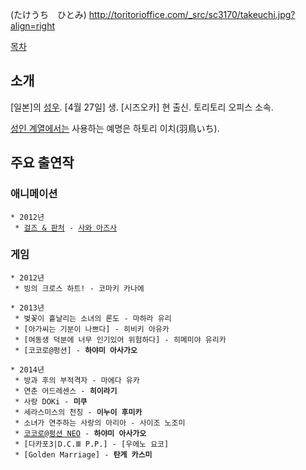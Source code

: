 {{{+1 竹内仁美 }}} (たけうち　ひとみ) http://toritorioffice.com/_src/sc3170/takeuchi.jpg?align=right

[[목차]]

== 소개 ==
[일본]의 [[성우]]. [4월 27일] 생. [시즈오카] 현 출신. 토리토리 오피스 소속.

[[에로게|성인 계열]]에서는 사용하는 예명은 하토리 이치(羽鳥いち).

== 주요 출연작 ==
=== 애니메이션 ===
 * 2012년
  * [[걸즈 & 판처]] - [[사와 아즈사]]

=== 게임 ===
 * 2012년
  * 빙의 크로스 하트! - 코마키 카나에

 * 2013년
  * 벚꽃이 흩날리는 소녀의 론도 - 마하라 유리
  * [아가씨는 기분이 나쁘다] - 히비키 아유카
  * [여동생 덕분에 너무 인기있어 위험하다] - 히메미야 유리카
  * [코코로@펑션] - '''하야미 아사가오'''

 * 2014년
  * 방과 후의 부적격자 - 마에다 유카
  * 연춘 어드레센스 - '''히이라기'''
  * 사랑 DOKi - '''미쿠'''
  * 세라스미스의 천칭 - '''이누이 후미카'''
  * 소녀가 연주하는 사랑의 아리아 - 사이조 노조미
  * [[코코로@펑션 NEO]] - '''하야미 아사가오''' 
  * [다카포3|D.C.Ⅲ P.P.] - [우에노 요코]
  * [Golden Marriage] - '''탄게 카스미'''
